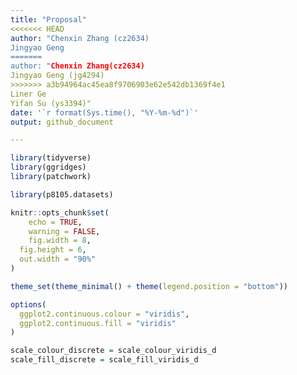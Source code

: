 ```yaml
---
title: "Proposal"
<<<<<<< HEAD
author: "Chenxin Zhang (cz2634)
Jingyao Geng
=======
author: "Chenxin Zhang(cz2634)
Jingyao Geng (jg4294)
>>>>>>> a3b94964ac45ea8f9706903e62e542db1369f4e1
Liner Ge
Yifan Su (ys3394)"
date: '`r format(Sys.time(), "%Y-%m-%d")`'
output: github_document

---
```


```r
library(tidyverse)
library(ggridges)
library(patchwork)

library(p8105.datasets)

knitr::opts_chunk$set(
	echo = TRUE,
	warning = FALSE,
	fig.width = 8, 
  fig.height = 6,
  out.width = "90%"
)

theme_set(theme_minimal() + theme(legend.position = "bottom"))

options(
  ggplot2.continuous.colour = "viridis",
  ggplot2.continuous.fill = "viridis"
)

scale_colour_discrete = scale_colour_viridis_d
scale_fill_discrete = scale_fill_viridis_d
```

